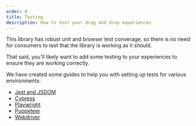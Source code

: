 ```yaml
---
order: 0
title: Testing
description: How to test your drag and drop experiences
---
```


This library has robust unit and browser test converage, so there is no need for consumers to test that the library is working as it should.

That said, you'll likely want to add some testing to your experiences to ensure they are working correctly.

We have created some guides to help you with setting up tests for various environments:

- [Jest and JSDOM](./jest-and-jsdom)
- [Cypress](./cypress)
- [Playwright](./playwright)
- [Puppeteer](./puppeteer)
- [Webdriver](./webdriver)
